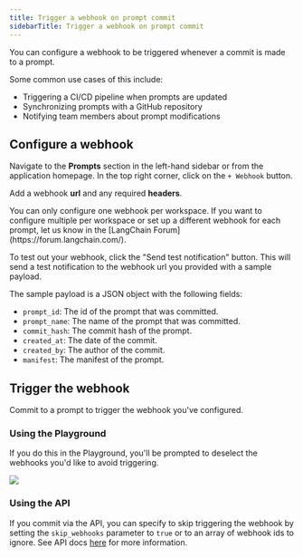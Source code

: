 ```yaml
---
title: Trigger a webhook on prompt commit
sidebarTitle: Trigger a webhook on prompt commit
---
```


You can configure a webhook to be triggered whenever a commit is made to a prompt.

Some common use cases of this include:

* Triggering a CI/CD pipeline when prompts are updated
* Synchronizing prompts with a GitHub repository
* Notifying team members about prompt modifications

## Configure a webhook

Navigate to the **Prompts** section in the left-hand sidebar or from the application homepage. In the top right corner, click on the `+ Webhook` button.

Add a webhook **url** and any required **headers**.

<Note>
  You can only configure one webhook per workspace. If you want to configure multiple per workspace or set up a different webhook for each prompt, let us know in the [LangChain Forum](https://forum.langchain.com/).
</Note>

To test out your webhook, click the "Send test notification" button. This will send a test notification to the webhook url you provided with a sample payload.

The sample payload is a JSON object with the following fields:

* `prompt_id`: The id of the prompt that was committed.
* `prompt_name`: The name of the prompt that was committed.
* `commit_hash`: The commit hash of the prompt.
* `created_at`: The date of the commit.
* `created_by`: The author of the commit.
* `manifest`: The manifest of the prompt.

## Trigger the webhook

Commit to a prompt to trigger the webhook you've configured.

### Using the Playground

If you do this in the Playground, you'll be prompted to deselect the webhooks you'd like to avoid triggering.

![](images/commit-prompt-playground.png)

### Using the API

If you commit via the API, you can specify to skip triggering the webhook by setting the `skip_webhooks` parameter to `true` or to an array of webhook ids to ignore. See API docs [here](https://api.smith.langchain.com/redoc#tag/commits/operation/create_commit_api_v1_commits__owner___repo__post) for more information.
